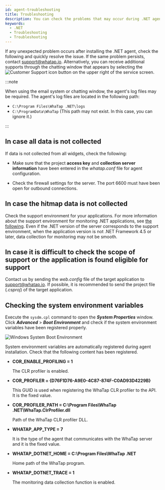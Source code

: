 ```yaml
---
id: agent-troubleshooting
title: Troubleshooting
description: You can check the problems that may occur during .NET agent installation.
keywords:
  - .NET
  - Troubleshooting
  - Troubleshooting
---
```


If any unexpected problem occurs after installing the .NET agent, check the following and quickly resolve the issue. If the same problem persists, contact [support@whatap.io](mailto:support@whatap.io). Alternatively, you can receive additional supports through the chatting window that appears by selecting the ![Customer Support icon](/img/ico-help.svg) button on the upper right of the service screen.

:::note

When using the email system or chatting window, the agent's log files may be required. The agent's log files are located in the following path:

- `C:\Program Files\WhaTap .NET\logs`
- `C:\ProgramData\WhaTap` (This path may not exist. In this case, you can ignore it.)

:::

## In case all data is not collected

<ImgLang img='dotnet-apm-troubleshooting-connection-fail.png' desc='' />

If data is not collected from all widgets, check the following:

- Make sure that the project **access key** and **collection server information** have been entered in the _whatap.conf_ file for agent configuration.

- Check the firewall settings for the server. The port 6600 must have been open for outbound connections.

## In case the hitmap data is not collected

<ImgLang img='dotnet-apm-troubleshooting-none-hitmap.png' desc='' />

Check the support environment for your applications. For more information about the support environment for monitoring .NET applications, see [the following](supported-spec). Even if the .NET version of the server corresponds to the support environment, when the application version is not .NET Framework 4.5 or later, data collection for monitoring may not be smooth.

## In case it is difficult to check the scope of support or the application is found eligible for support

Contact us by sending the _web.config_ file of the target application to [support@whatap.io](mailto:support@whatap.io). If possible, it is recommended to send the project file (_.csproj_) of the target application.

## Checking the system environment variables

Execute the `sysdm.cpl` command to open the **_System Properties_** window. Click **_Advanced_** > **_Boot Environment_** and check if the system environment variables have been registered properly.

![Windows System Boot Environment](https://img.whatap.io/media/agent_dotnet/install/system_properties.png)

System environment variables are automatically registered during agent installation. Check that the following content has been registered.

- **COR_ENABLE_PROFILING = 1**

  The CLR profiler is enabled.

- **COR_PROFILER = \{D76F1D76-A9E0-4C87-874F-C0AD93D4229B\}**

  This GUID is used when registering the WhaTap CLR profiler to the API. It is the fixed value.

- **COR_PROFILER_PATH = C:\Program Files\WhaTap .NET\WhaTap.ClrProfiler.dll**

  Path of the WhaTap CLR profiler DLL.

- **WHATAP_APP_TYPE = 7**

  It is the type of the agent that communicates with the WhaTap server and it is the fixed value.

- **WHATAP_DOTNET_HOME = C:\Program Files\WhaTap .NET**

  Home path of the WhaTap program.

- **WHATAP_DOTNET_TRACE = 1**

  The monitoring data collection function is enabled.
